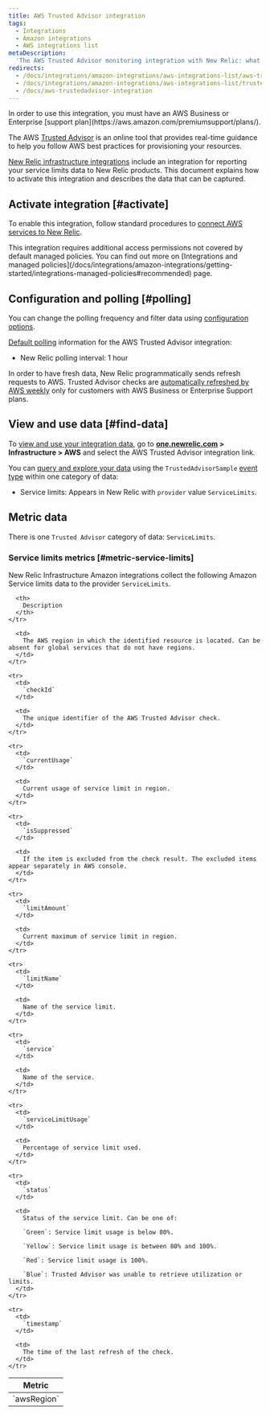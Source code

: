```yaml
---
title: AWS Trusted Advisor integration
tags:
  - Integrations
  - Amazon integrations
  - AWS integrations list
metaDescription:
  'The AWS Trusted Advisor monitoring integration with New Relic: what data it reports, and how to enable it.'
redirects:
  - /docs/integrations/amazon-integrations/aws-integrations-list/aws-trusted-advisor-integration
  - /docs/integrations/amazon-integrations/aws-integrations-list/trusted-advisor-integration
  - /docs/aws-trustedadvisor-integration
---
```


<Callout variant="tip">
  In order to use this integration, you must have an AWS Business or Enterprise [support plan](https://aws.amazon.com/premiumsupport/plans/).
</Callout>

The AWS [Trusted Advisor](https://aws.amazon.com/premiumsupport/technology/trusted-advisor/) is an online tool that provides real-time guidance to help you follow AWS best practices for provisioning your resources.

[New Relic infrastructure integrations](/docs/infrastructure/integrations-getting-started/getting-started/introduction-infrastructure-integrations) include an integration for reporting your service limits data to New Relic products. This document explains how to activate this integration and describes the data that can be captured.

## Activate integration [#activate]

To enable this integration, follow standard procedures to [connect AWS services to New Relic](/docs/infrastructure/infrastructure-integrations/getting-started/connect-aws-integrations-infrastructure).

<Callout variant="important">
  This integration requires additional access permissions not covered by default managed policies. You can find out more on [Integrations and managed policies](/docs/integrations/amazon-integrations/getting-started/integrations-managed-policies#recommended) page.
</Callout>

## Configuration and polling [#polling]

You can change the polling frequency and filter data using [configuration options](/docs/integrations/new-relic-integrations/getting-started/configure-polling-frequency-data-collection-cloud-integrations).

[Default polling](/docs/infrastructure/amazon-integrations/aws-integrations-list/aws-polling-intervals-infrastructure-integrations) information for the AWS Trusted Advisor integration:

* New Relic polling interval: 1 hour

In order to have fresh data, New Relic programmatically sends refresh requests to AWS. Trusted Advisor checks are [automatically refreshed by AWS weekly](https://aws.amazon.com/premiumsupport/faqs/#TArefresh) only for customers with AWS Business or Enterprise Support plans.

## View and use data [#find-data]

To [view and use your integration data](/docs/infrastructure/integrations/find-use-infrastructure-integration-data), go to **[one.newrelic.com](https://one.newrelic.com/all-capabilities) > Infrastructure > AWS** and select the AWS Trusted Advisor integration link.

You can [query and explore your data](/docs/using-new-relic/data/understand-data/query-new-relic-data) using the `TrustedAdvisorSample` [event type](/docs/data-apis/understand-data/new-relic-data-types/#event-data) within one category of data:

* Service limits: Appears in New Relic with `provider` value `ServiceLimits`.

## Metric data

There is one `Trusted Advisor` category of data: `ServiceLimits`.

### Service limits metrics [#metric-service-limits]

New Relic Infrastructure Amazon integrations collect the following Amazon Service limits data to the provider `ServiceLimits`.

<table>
  <thead>
    <tr>
      <th style={{ width: "275px" }}>
        Metric
      </th>

      <th>
        Description
      </th>
    </tr>
  </thead>

  <tbody>
    <tr>
      <td>
        `awsRegion`
      </td>

      <td>
        The AWS region in which the identified resource is located. Can be absent for global services that do not have regions.
      </td>
    </tr>

    <tr>
      <td>
        `checkId`
      </td>

      <td>
        The unique identifier of the AWS Trusted Advisor check.
      </td>
    </tr>

    <tr>
      <td>
        `currentUsage`
      </td>

      <td>
        Current usage of service limit in region.
      </td>
    </tr>

    <tr>
      <td>
        `isSuppressed`
      </td>

      <td>
        If the item is excluded from the check result. The excluded items appear separately in AWS console.
      </td>
    </tr>

    <tr>
      <td>
        `limitAmount`
      </td>

      <td>
        Current maximum of service limit in region.
      </td>
    </tr>

    <tr>
      <td>
        `limitName`
      </td>

      <td>
        Name of the service limit.
      </td>
    </tr>

    <tr>
      <td>
        `service`
      </td>

      <td>
        Name of the service.
      </td>
    </tr>

    <tr>
      <td>
        `serviceLimitUsage`
      </td>

      <td>
        Percentage of service limit used.
      </td>
    </tr>

    <tr>
      <td>
        `status`
      </td>

      <td>
        Status of the service limit. Can be one of:

        `Green`: Service limit usage is below 80%.

        `Yellow`: Service limit usage is between 80% and 100%.

        `Red`: Service limit usage is 100%.

        `Blue`: Trusted Advisor was unable to retrieve utilization or limits.
      </td>
    </tr>

    <tr>
      <td>
        `timestamp`
      </td>

      <td>
        The time of the last refresh of the check.
      </td>
    </tr>
  </tbody>
</table>
